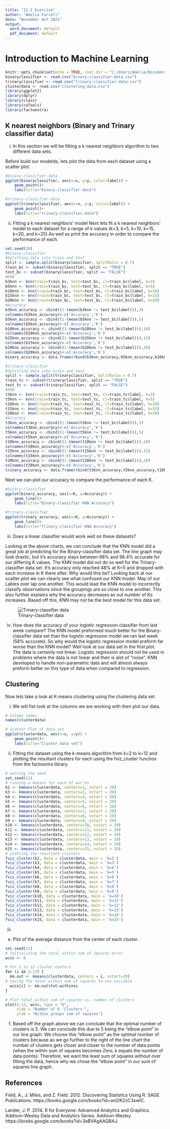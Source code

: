 ```yaml
---
title: "11.2 Exercise"
author: "Amelia Farrell"
date: "November 8st 2021"
output:
  word_document: default
  pdf_document: default
---
```


# Introduction to Machine Learning

```r
knitr::opts_chunk$set(echo = TRUE, root.dir = "C:/Users/Amelia/Documents/Bellevue/dsc520/completed/Exercise 11.2")
binaryclassifier <- read.csv("binary-classifier-data.csv")
trinaryclassifier <- read.csv("trinary-classifier-data.csv")
clusterdata <- read.csv("clustering-data.csv")
library(ggplot2)
library(dplyr)
library(class)
library(caTools)
library(factoextra)
```

## K nearest neighbors (Binary and Trinary classifier data)

i. In this section we will be fitting a k nearest neighbors algorithm to two different data sets.

Before build our modelds, lets plot the data from each dataset using a scatter plot.

```r
#binary-classifier-data
ggplot(binaryclassifier, aes(x=x, y=y, color=label)) + 
    geom_point()+
    labs(title="binary-classifier-data")

#trinary-classifier-data
ggplot(trinaryclassifier, aes(x=x, y=y, color=label)) + 
    geom_point()+
    labs(title="trinary-classifier-data")
```

ii. Fitting a k nearest neighbors’ model
Next lets fit a k nearest neighbors’ model to each dataset for a range of k values (k=3, k=5, k=10, k=15, k=20, and k=25).As well as print the accuracy in order to compare the performance of each.
```r
set.seed(20)
#binary-classifier
#Splitting data into train and test
split <- sample.split(binaryclassifier, SplitRatio = 0.7)
train_bc <- subset(binaryclassifier, split == "TRUE")
test_bc <- subset(binaryclassifier, split == "FALSE")
#KNN
b3knn <- knn(train=train_bc, test=test_bc, cl=train_bc$label, k=3)
b5knn <- knn(train=train_bc, test=test_bc, cl=train_bc$label, k=5)
b10knn <- knn(train=train_bc, test=test_bc, cl=train_bc$label, k=10)
b15knn <- knn(train=train_bc, test=test_bc, cl=train_bc$label, k=15)
b20knn <- knn(train=train_bc, test=test_bc, cl=train_bc$label, k=20)
#Accuracy
b3knn_accuracy <- cbind((1-(mean(b3knn != test_bc$label))),3)
colnames(b3knn_accuracy)<-c('Accuracy','K')
b5knn_accuracy <- cbind((1-(mean(b5knn != test_bc$label))),5)
colnames(b5knn_accuracy)<-c('Accuracy','K')
b10knn_accuracy <- cbind((1-(mean(b10knn != test_bc$label))),10)
colnames(b10knn_accuracy)<-c('Accuracy','K')
b15knn_accuracy <- cbind((1-(mean(b15knn != test_bc$label))),15)
colnames(b15knn_accuracy)<-c('Accuracy','K')
b20knn_accuracy <- cbind((1-(mean(b20knn != test_bc$label))),20)
colnames(b20knn_accuracy)<-c('Accuracy','K')
binary_accuracy <- data.frame(rbind(b3knn_accuracy,b5knn_accuracy,b10knn_accuracy,b15knn_accuracy,b20knn_accuracy))

#trinary-classifier
#Splitting data into train and test
split <- sample.split(trinaryclassifier, SplitRatio = 0.7)
train_tc <- subset(trinaryclassifier, split == "TRUE")
test_tc <- subset(trinaryclassifier, split == "FALSE")
#KNN
t3knn <- knn(train=train_tc, test=test_tc, cl=train_tc$label, k=3)
t5knn <- knn(train=train_tc, test=test_tc, cl=train_tc$label, k=5)
t10knn <- knn(train=train_tc, test=test_tc, cl=train_tc$label, k=10)
t15knn <- knn(train=train_tc, test=test_tc, cl=train_tc$label, k=15)
t20knn <- knn(train=train_tc, test=test_tc, cl=train_tc$label, k=20)
#Accuracy
t3knn_accuracy <- cbind((1-(mean(t3knn != test_bc$label))),3)
colnames(t3knn_accuracy)<-c('Accuracy','K')
t5knn_accuracy <- cbind((1-(mean(t5knn != test_bc$label))),5)
colnames(t5knn_accuracy)<-c('Accuracy','K')
t10knn_accuracy <- cbind((1-(mean(t10knn != test_bc$label))),10)
colnames(t10knn_accuracy)<-c('Accuracy','K')
t15knn_accuracy <- cbind((1-(mean(t15knn != test_bc$label))),15)
colnames(t15knn_accuracy)<-c('Accuracy','K')
t20knn_accuracy <- cbind((1-(mean(t20knn != test_bc$label))),20)
colnames(t20knn_accuracy)<-c('Accuracy','K')
trinary_accuracy <- data.frame(rbind(t3knn_accuracy,t5knn_accuracy,t10knn_accuracy,t15knn_accuracy,t20knn_accuracy))
```

Next we can plot our accuracy to compare the performance of each K.

```r
#binary-classifier
ggplot(binary_accuracy, aes(x=K, y=Accuracy)) + 
    geom_line()+
    labs(title="Binary-classifier KNN Accuracy")

#trinary-classifier
ggplot(trinary_accuracy, aes(x=K, y=Accuracy)) + 
    geom_line()+
    labs(title="Trinary-classifier KNN Accuracy")

```

iii. Does a linear classifier would work well on these datasets?

Looking at the above charts, we can conclude that the KNN model did a great job at predicting for the Binary-classifier data set. The line graph may look drastic, but it's accuracy stays between 98% and 98.4% accurate for our differing K values. 
The KNN model did not do so well for the Trinary-classifier data set. It's accuracy only reached 48% at K=5 and dropped with each increase in K there after. Why would this be? Looking back at our scatter plot we can clearly see what confused our KNN model. May of our Lables over lap one another. This would lead the KNN model to incorrectly classify observations since the groupings are so close to one another. This also further explains why the accuracy decreases as out number of Ks increases. Based off this, KNN may not be the best model for this data set. 

![Trinary-classifier data](Capture.jpg)

iv. How does the accuracy of your logistic regression classifier from last week compare?
The KNN model preformed much better for the Binary-classifier data set than the logistic regression model we ran last week (58% accurate). So why would the logistic regression model preform far worse than the KNN model? Well look at our data set in the first plot. The data is certainly not linear. Logistic regression should not be used in problems where the data is not linear and their is alot of "noise". KNN developed to handle non-parametric data and will almost always preform better on this type of data when compared to regression.


## Clustering
Now lets take a look at K-means clustering using the clustering data set.

i. We will fist look at the columns we are working with then plot our data. 

```r

# Column names
names(clusterdata)

# Scatter Plot of data set
ggplot(clusterdata, aes(x=x, y=y)) + 
    geom_point()+
    labs(title="Cluster data set")
```

ii. Fitting the dataset using the k-means algorithm from k=2 to k=12 and plotting the resultant clusters for each using the fviz_cluster function from the factoextra library. 

```r
# setting the seed
set.seed(21)
# running a kmeans for each of our Ks
k2 <- kmeans(clusterdata, centers=2, nstart = 20)
k3 <- kmeans(clusterdata, centers=3, nstart = 20)
k4 <- kmeans(clusterdata, centers=4, nstart = 20)
k5 <- kmeans(clusterdata, centers=5, nstart = 20)
k6 <- kmeans(clusterdata, centers=6, nstart = 20)
k7 <- kmeans(clusterdata, centers=7, nstart = 20)
k8 <- kmeans(clusterdata, centers=8, nstart = 20)
k9 <- kmeans(clusterdata, centers=9, nstart = 20)
k10 <- kmeans(clusterdata, centers=10, nstart = 20)
k11 <- kmeans(clusterdata, centers=11, nstart = 20)
k12 <- kmeans(clusterdata, centers=12, nstart = 20)
k13 <- kmeans(clusterdata, centers=13, nstart = 20)
k14 <- kmeans(clusterdata, centers=14, nstart = 20)
k15 <- kmeans(clusterdata, centers=15, nstart = 20)
# plotting the resultant clusters
fviz_cluster(k2, data = clusterdata, main = 'k=2')
fviz_cluster(k3, data = clusterdata, main = 'k=3')
fviz_cluster(k4, data = clusterdata, main = 'k=4')
fviz_cluster(k5, data = clusterdata, main = 'k=5')
fviz_cluster(k6, data = clusterdata, main = 'k=6')
fviz_cluster(k7, data = clusterdata, main = 'k=7')
fviz_cluster(k8, data = clusterdata, main = 'k=8')
fviz_cluster(k9, data = clusterdata, main = 'k=9')
fviz_cluster(k10, data = clusterdata, main = 'k=10')
fviz_cluster(k11, data = clusterdata, main = 'k=11')
fviz_cluster(k12, data = clusterdata, main = 'k=12')
fviz_cluster(k13, data = clusterdata, main = 'k=13')
fviz_cluster(k14, data = clusterdata, main = 'k=14')
fviz_cluster(k15, data = clusterdata, main = 'k=15')

```


iii.
e. Plot of the average distance from the center of each cluster.

```r
set.seed(21)
# Initializing the total within sum of squares error
wcss <- 0

# For 2 to 12 cluster centers
for (i in 2:12) {
  km.out <- kmeans(clusterdata, centers = i, nstart=20)
# Saving the total within sum of squares to wss variable
  wcss[i] <- km.out$tot.withinss
}

# Plot total within sum of squares vs. number of clusters
plot(1:12, wcss, type = "b", 
     xlab = "Number of K 'Clusters'", 
     ylab = "Within groups sum of squares")

```

f. Based off the graph above we can conclude that the optimal number of clusters is 5. We can conclude this due to 5 being the “elbow point” in our line graph. We choose this “elbow point” as the optimal number of clusters because as we go further to the right of the line chart the number of clusters gets closer and closer to the number of data points (when the within sum of squares becomes Zero, k equals the number of data points). Therefore, we want the least sum of squares without over fitting the data, hence why we chose the “elbow point” in our sum of squares line graph.








## References

Field, A., J. Miles, and Z. Field. 2012. Discovering Statistics Using R. SAGE Publications. https://books.google.com/books?id=wd2K2zC3swIC.

Lander, J. P. 2014. R for Everyone: Advanced Analytics and Graphics. Addison-Wesley Data and Analytics Series. Addison-Wesley. https://books.google.com/books?id=3eBVAgAAQBAJ.




